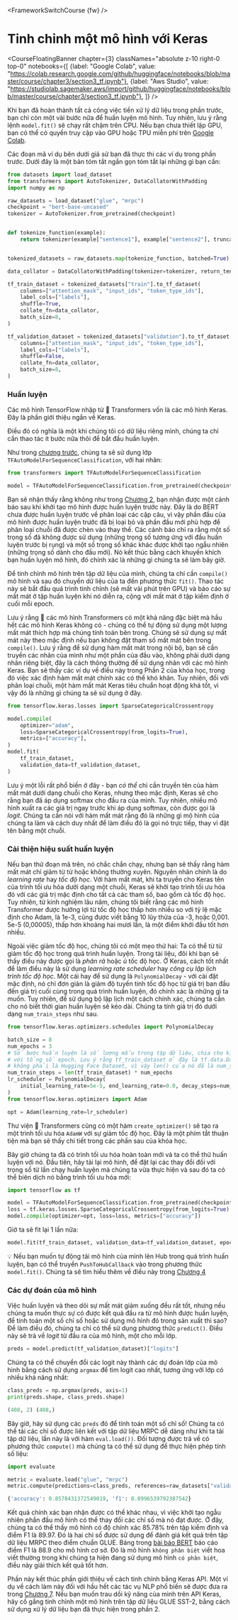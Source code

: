 <FrameworkSwitchCourse {fw} />

# Tinh chỉnh một mô hình với Keras

<CourseFloatingBanner chapter={3}
  classNames="absolute z-10 right-0 top-0"
  notebooks={[
    {label: "Google Colab", value: "https://colab.research.google.com/github/huggingface/notebooks/blob/master/course/chapter3/section3_tf.ipynb"},
    {label: "Aws Studio", value: "https://studiolab.sagemaker.aws/import/github/huggingface/notebooks/blob/master/course/chapter3/section3_tf.ipynb"},
]} />

Khi bạn đã hoàn thành tất cả công việc tiền xử lý dữ liệu trong phần trước, bạn chỉ còn một vài bước nữa để huấn luyện mô hình. Tuy nhiên, lưu ý rằng lệnh `model.fit()` sẽ chạy rất chậm trên CPU. Nếu bạn chưa thiết lập GPU, bạn có thể có quyền truy cập vào GPU hoặc TPU miễn phí trên [Google Colab](https://colab.research.google.com/).

Các đoạn mã ví dụ bên dưới giả sử bạn đã thực thi các ví dụ trong phần trước. Dưới đây là một bản tóm tắt ngắn gọn tóm tắt lại những gì bạn cần:

```py
from datasets import load_dataset
from transformers import AutoTokenizer, DataCollatorWithPadding
import numpy as np

raw_datasets = load_dataset("glue", "mrpc")
checkpoint = "bert-base-uncased"
tokenizer = AutoTokenizer.from_pretrained(checkpoint)


def tokenize_function(example):
    return tokenizer(example["sentence1"], example["sentence2"], truncation=True)


tokenized_datasets = raw_datasets.map(tokenize_function, batched=True)

data_collator = DataCollatorWithPadding(tokenizer=tokenizer, return_tensors="tf")

tf_train_dataset = tokenized_datasets["train"].to_tf_dataset(
    columns=["attention_mask", "input_ids", "token_type_ids"],
    label_cols=["labels"],
    shuffle=True,
    collate_fn=data_collator,
    batch_size=8,
)

tf_validation_dataset = tokenized_datasets["validation"].to_tf_dataset(
    columns=["attention_mask", "input_ids", "token_type_ids"],
    label_cols=["labels"],
    shuffle=False,
    collate_fn=data_collator,
    batch_size=8,
)
```

### Huấn luyện

Các mô hình TensorFlow nhập từ 🤗 Transformers vốn là các mô hình Keras. Đây là phần giới thiệu ngắn về Keras.

<Youtube id="rnTGBy2ax1c"/>

Điều đó có nghĩa là một khi chúng tôi có dữ liệu riêng mình, chúng ta chỉ cần thao tác ít bước nữa thôi để bắt đầu huấn luyện.

<Youtube id="AUozVp78dhk"/>

Như trong [chương trước](/course/chapter2), chúng ta sẽ sử dụng lớp `TFAutoModelForSequenceClassification`, với hai nhãn:

```py
from transformers import TFAutoModelForSequenceClassification

model = TFAutoModelForSequenceClassification.from_pretrained(checkpoint, num_labels=2)
```

Bạn sẽ nhận thấy rằng không như trong [Chương 2](/course/chapter2), bạn nhận được một cảnh báo sau khi khởi tạo mô hình được huấn luyện trước này. Đây là do BERT chưa được huấn luyện trước về phân loại các cặp câu, vì vậy phần đầu của mô hình được huấn luyện trước đã bị loại bỏ và phần đầu mới phù hợp để phân loại chuỗi đã được chèn vào thay thế. Các cảnh báo chỉ ra rằng một số trọng số đã không được sử dụng (những trọng số tương ứng với đầu huấn luyện trước bị rụng) và một số trọng số khác khác được khởi tạo ngẫu nhiên (những trọng số dành cho đầu mới). Nó kết thúc bằng cách khuyến khích bạn huấn luyện mô hình, đó chính xác là những gì chúng ta sẽ làm bây giờ.

Để tinh chỉnh mô hình trên tập dữ liệu của mình, chúng ta chỉ cần `compile()` mô hình và sau đó chuyển dữ liệu của ta đến phương thức `fit()`. Thao tác này sẽ bắt đầu quá trình tinh chỉnh (sẽ mất vài phút trên GPU) và báo cáo sự mất mát ở tập huấn luyện khi nó diễn ra, cộng với mất mát ở tập kiểm định ở cuối mỗi epoch.

<Tip>

Lưu ý rằng 🤗 các mô hình Transformers có một khả năng đặc biệt mà hầu hết các mô hình Keras không có - chúng có thể tự động sử dụng một lượng mất mát thích hợp mà chúng tính toán bên trong. Chúng sẽ sử dụng sự mất mát này theo mặc định nếu bạn không đặt tham số mất mát bên trong `compile()`. Lưu ý rằng để sử dụng hàm mất mát trong nội bộ, bạn sẽ cần truyền các nhãn của mình như một phần của đầu vào, không phải dưới dạng nhãn riêng biệt, đây là cách thông thường để sử dụng nhãn với các mô hình Keras. Bạn sẽ thấy các ví dụ về điều này trong Phần 2 của khóa học, trong đó việc xác định hàm mất mát chính xác có thể khó khăn. Tuy nhiên, đối với phân loại chuỗi, một hàm mất mát Keras tiêu chuẩn hoạt động khá tốt, vì vậy đó là những gì chúng ta sẽ sử dụng ở đây.

</Tip>

```py
from tensorflow.keras.losses import SparseCategoricalCrossentropy

model.compile(
    optimizer="adam",
    loss=SparseCategoricalCrossentropy(from_logits=True),
    metrics=["accuracy"],
)
model.fit(
    tf_train_dataset,
    validation_data=tf_validation_dataset,
)
```

<Tip warning={true}>

Lưu ý một lỗi rất phổ biến ở đây - bạn *có thể* chỉ cần truyền tên của hàm mất mát dưới dạng chuỗi cho Keras, nhưng theo mặc định, Keras sẽ cho rằng bạn đã áp dụng softmax cho đầu ra của mình. Tuy nhiên, nhiều mô hình xuất ra các giá trị ngay trước khi áp dụng softmax, còn được gọi là *logit*. Chúng ta cần nói với hàm mất mát rằng đó là những gì mô hình của chúng ta làm và cách duy nhất để làm điều đó là gọi nó trực tiếp, thay vì đặt tên bằng một chuỗi.

</Tip>

### Cải thiện hiệu suất huấn luyện

<Youtube id="cpzq6ESSM5c"/>

Nếu bạn thử đoạn mã trên, nó chắc chắn chạy, nhưng bạn sẽ thấy rằng hàm mất mát chỉ giảm từ từ hoặc không thường xuyên. Nguyên nhân chính là do *learning rate* hay *tốc độ học*. Với hàm mất mát, khi ta truyền cho Keras tên của trình tối ưu hóa dưới dạng một chuỗi, Keras sẽ khởi tạo trình tối ưu hóa đó với các giá trị mặc định cho tất cả các tham số, bao gồm cả tốc độ học. Tuy nhiên, từ kinh nghiệm lâu năm, chúng tôi biết
rằng các mô hình Transformer được hưởng lợi từ tốc độ học thấp hơn nhiều so với tỷ lệ mặc định cho Adam, là 1e-3, cũng được viết bằng 10 lũy thừa của -3, hoặc 0,001. 5e-5 (0,00005), thấp hơn khoảng hai mươi lần, là một điểm khởi đầu tốt hơn nhiều.

Ngoài việc giảm tốc độ học, chúng tôi có một mẹo thứ hai: Ta có thể từ từ giảm tốc độ học trong quá trình huấn luyện. Trong tài liệu, đôi khi bạn sẽ thấy điều này được gọi là *phân rã* hoặc *ủ* tốc độ học. Ở Keras, cách tốt nhất để làm điều này là sử dụng *learning rate scheduler* hay *công cụ lập lịch trình tốc độ học*. Một cái hay để sử dụng là `PolynomialDecay` - với cài đặt mặc định, nó chỉ đơn giản là giảm độ tuyến tính tốc độ học từ giá trị ban đầu đến giá trị cuối cùng trong quá trình huấn luyện, đó chính xác là những gì ta muốn. Tuy nhiên, để sử dụng bộ lập lịch một cách chính xác, chúng ta cần cho nó biết thời gian huấn luyện sẽ kéo dài. Chúng ta tính giá trị đó dưới dạng `num_train_steps` như sau.

```py
from tensorflow.keras.optimizers.schedules import PolynomialDecay

batch_size = 8
num_epochs = 3
# Số bước huấn luyện là số lượng mẫu trong tập dữ liệu, chia cho kích thước lô sau đó nhân
# với tổng số epoch. Lưu ý rằng tf_train_dataset ở đây là tf.data.Dataset theo lô,
# không phải là Hugging Face Dataset, vì vậy len() của nó đã là num_samples // batch_size.
num_train_steps = len(tf_train_dataset) * num_epochs
lr_scheduler = PolynomialDecay(
    initial_learning_rate=5e-5, end_learning_rate=0.0, decay_steps=num_train_steps
)
from tensorflow.keras.optimizers import Adam

opt = Adam(learning_rate=lr_scheduler)
```

<Tip>

Thư viện 🤗 Transformers cũng có một hàm `create_optimizer()` sẽ tạo ra một trình tối ưu hóa `AdamW` với sự giảm tốc độ học. Đây là một phím tắt thuận tiện mà bạn sẽ thấy chi tiết trong các phần sau của khóa học.

</Tip>

Bây giờ chúng ta đã có trình tối ưu hóa hoàn toàn mới và ta có thể thử huấn luyện với nó. Đầu tiên, hãy tải lại mô hình, để đặt lại các thay đổi đối với trọng số từ lần chạy huấn luyện mà chúng ta vừa thực hiện và sau đó ta có thể biên dịch nó bằng trình tối ưu hóa mới:

```py
import tensorflow as tf

model = TFAutoModelForSequenceClassification.from_pretrained(checkpoint, num_labels=2)
loss = tf.keras.losses.SparseCategoricalCrossentropy(from_logits=True)
model.compile(optimizer=opt, loss=loss, metrics=["accuracy"])
```

Giờ ta sẽ fit lại 1 lần nữa:

```py
model.fit(tf_train_dataset, validation_data=tf_validation_dataset, epochs=3)
```

<Tip>

💡 Nếu bạn muốn tự động tải mô hình của mình lên Hub trong quá trình huấn luyện, bạn có thể truyền `PushToHubCallback` vào trong phương thức `model.fit()`. Chúng ta sẽ tìm hiểu thêm về điều này trong [Chương 4](/course/chapter4/3)

</Tip>

### Các dự đoán của mô hình

<Youtube id="nx10eh4CoOs"/>

Việc huấn luyện và theo dõi sự mất mát giảm xuống đều rất tốt, nhưng nếu chúng ta muốn thực sự có được kết quả đầu ra từ mô hình được huấn luyện, để tính toán một số chỉ số hoặc sử dụng mô hình đó trong sản xuất thì sao? Để làm điều đó, chúng ta chỉ có thể sử dụng phương thức `predict()`. Điều này sẽ trả về *logit* từ đầu ra của mô hình, một cho mỗi lớp.

```py
preds = model.predict(tf_validation_dataset)["logits"]
```

Chúng ta có thể chuyển đổi các logit này thành các dự đoán lớp của mô hình bằng cách sử dụng `argmax` để tìm logit cao nhất, tương ứng với lớp có nhiều khả năng nhất:

```py
class_preds = np.argmax(preds, axis=1)
print(preds.shape, class_preds.shape)
```

```python out
(408, 2) (408,)
```

Bây giờ, hãy sử dụng các `preds` đó để tính toán một số chỉ số! Chúng ta có thể tải các chỉ số được liên kết với tập dữ liệu MRPC dễ dàng như khi ta tải tập dữ liệu, lần này là với hàm `eval.load())`. Đối tượng được trả về có phương thức `compute()` mà chúng ta có thể sử dụng để thực hiện phép tính số liệu:

```py
import evaluate

metric = evaluate.load("glue", "mrpc")
metric.compute(predictions=class_preds, references=raw_datasets["validation"]["label"])
```

```python out
{'accuracy': 0.8578431372549019, 'f1': 0.8996539792387542}
```

Kết quả chính xác bạn nhận được có thể khác nhau, vì việc khởi tạo ngẫu nhiên phần đầu mô hình có thể thay đổi các chỉ số mà nó đạt được. Ở đây, chúng ta có thể thấy mô hình có độ chính xác 85.78% trên tập kiểm định và điểm F1 là 89.97. Đó là hai chỉ số được sử dụng để đánh giá kết quả trên tập dữ liệu MRPC theo điểm chuẩn GLUE. Bảng trong [bài báo BERT](https://arxiv.org/pdf/1810.04805.pdf) báo cáo điểm F1 là 88.9 cho mô hình cơ sở. Đó là mô hình `không phân biệt` viết hoa viết thường trong khi chúng ta hiện đang sử dụng mô hình `có phân biệt`, điều này giải thích kết quả tốt hơn.

Phần này kết thúc phần giới thiệu về cách tinh chỉnh bằng Keras API. Một ví dụ về cách làm này đối với hầu hết các tác vụ NLP phổ biến sẽ được đưa ra trong [Chương 7](/course/chapter7). Nếu bạn muốn trau dồi kỹ năng của mình trên API Keras, hãy cố gắng tinh chỉnh một mô hình trên tập dữ liệu GLUE SST-2, bằng cách sử dụng xử lý dữ liệu bạn đã thực hiện trong phần 2.
